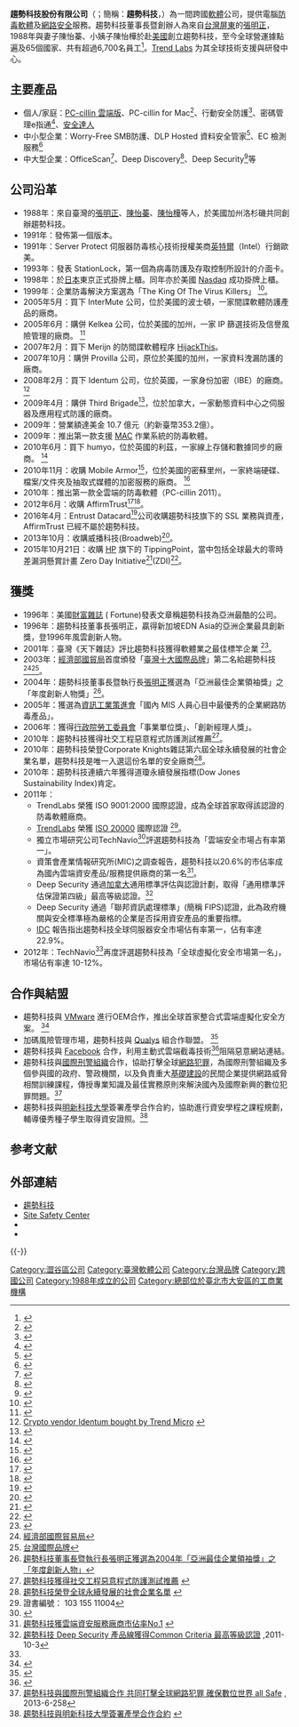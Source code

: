 {{prose|time=2015-05-11T22:37:49+00:00}}

{{Infobox company
| company_name = 趨勢科技股份有限公司
| company_name_en = Trend Micro Inc.
| company_logo = [[File:Trend-Micro-Logo.svg|250px]]
| company_type = [[股份有限公司|股份有限公司]]
| trading_name = 趨勢科技
| traded_as = {{Tyo|4704}}
| local_code_name = TW
| local_code = 23310837（台灣）
| foundation = 1988年<br>{{USA}}[[加州|加州]]
| founder = [[張明正|張明正]]、[[陳怡樺|陳怡樺]]
| key_people = [[董事長|董事長]]：張明正
| location = 總部：<br>{{JPN}}<br>[[東京都|東京都]][[澀谷區|澀谷區]]代代木2丁目1番1號<br />研發總部：<br>{{ROC-TW}}<br>[[臺北市|臺北市]][[大安區_(臺北市)|大安區]][[敦化南路|敦化南路]]二段198號11樓
| area_served = 38個國家
| industry = 資訊軟體業
| products = 電腦及網路用安全軟體
| revenue = {{increase}} [[日圓|日圓]]124,317百萬元（2015年）<ref>{{cite news |title = 2015 Financial Data |url = http://www.trendmicro.com/cloud-content/us/pdfs/finance/trend_micro_fiscal_year_2015_earnings_press_release_021516_final.pdf |publisher = Trend Micro |date = 2016-02-18 |accessdate = 2016-03-12 |archive-date = 2016-03-04 |archive-url = https://web.archive.org/web/20160304181937/http://www.trendmicro.com/cloud-content/us/pdfs/finance/trend_micro_fiscal_year_2015_earnings_press_release_021516_final.pdf |dead-url = yes }}</ref>
| capital = [[新台幣|新台幣]]212,500,000元（台灣）
| operating_income = {{decrease}} [[日圓|日圓]]30,976 百萬元（2015年）
| net_income = {{decrease}} [[日圓|日圓]]21,435 百萬元（2015年）
| subsid = TXOne Networks 睿控網安
| num_employees = {{increase}} 5,539（2016年）
| homepage = [http://www.trendmicro.com/ www.trendmicro.tw]
}}

'''趨勢科技股份有限公司'''（{{lang-en|Trend Micro Inc.}}；簡稱：'''趨勢科技'''，{{lang|en|Trend Micro}}）為一間跨國[[軟體|軟體]]公司，提供電腦[[杀毒软件|防毒軟體]]及[[網路安全|網路安全]]服務。趨勢科技董事長暨創辦人為來自[[臺灣|台灣]][[屏東縣|屏東]]的[[張明正|張明正]]，1988年與妻子陳怡蓁、小姨子陳怡樺於赴[[美国|美國]]創立趨勢科技，至今全球營運據點遍及65個國家、共有超過6,700名員工<ref>{{Cite web|title=不要太愛你的技術！趨勢科技董事長用一根「孔雀羽毛」，想給創業家什麼忠告？｜數位時代 BusinessNext|url=https://www.bnext.com.tw/article/61287/trendmicro-steve-chang|access-date=2022-03-28|work=數位時代|language=zh-Hant-TW}}</ref>。[[TrendLabs|Trend Labs]] 为其全球技術支援與研發中心。

== 主要產品 ==
* 個人/家庭：[[PC-cillin|PC-cillin 雲端版]]、PC-cillin for Mac<ref>{{Cite web |url=http://www.pccillin.com.tw/product-forMac.html |title=PC-cillin for Mac |accessdate=2013-06-25 |archive-date=2013-07-10 |archive-url=https://web.archive.org/web/20130710125455/http://www.pccillin.com.tw/product-forMac.html |dead-url=no }}</ref>、行動安全防護<ref>{{Cite web |url=http://www.pccillin.com.tw/product-tmms.html |title=行動安全防護 |accessdate=2011-12-25 |archive-date=2011-12-21 |archive-url=https://web.archive.org/web/20111221025019/http://www.pccillin.com.tw/product-tmms.html |dead-url=no }}</ref>、密碼管理e指通<ref>{{Cite web |url=http://www.pccillin.com.tw/product-DirectPass.html |title=密碼管理e指通 |accessdate=2013-06-25 |archive-date=2013-07-10 |archive-url=https://web.archive.org/web/20130710120857/http://www.pccillin.com.tw/product-DirectPass.html |dead-url=no }}</ref>、[[Dr._Safety|安全達人]]
* 中小型企業：Worry-Free SMB防護、DLP Hosted 資料安全管家<ref>{{Cite web |url=http://www.trendmicro.tw/tw/small-business/product-security/worry-free-business-security-services/index.html |title=DLP Hosted 資料安全管家 |accessdate=2013-06-25 |archive-date=2013-06-08 |archive-url=https://web.archive.org/web/20130608203406/http://www.trendmicro.tw/tw/small-business/product-security/worry-free-business-security-services/index.html |dead-url=no }}</ref>、EC 檢測服務<ref>{{Cite web |url=http://www.trendmicro.tw/tw/small-business/product-security/ec-services/index.html |title=EC 檢測服務 |accessdate=2013-06-25 |archive-date=2013-06-10 |archive-url=https://web.archive.org/web/20130610010133/http://www.trendmicro.tw/tw/small-business/product-security/ec-services/index.html |dead-url=no }}</ref>
* 中大型企業：OfficeScan<ref>{{Cite web |url=http://www.trendmicro.tw/tw/enterprise/product-security/officescan/index.html |title=OfficeScan |accessdate=2013-06-25 |archive-date=2013-06-21 |archive-url=https://web.archive.org/web/20130621010442/http://www.trendmicro.tw/tw/enterprise/product-security/officescan/index.html |dead-url=no }}</ref>、Deep Discovery<ref>{{Cite web |url=http://www.trendmicro.tw/tw/enterprise/security-risk-management/deep-discovery/index.html |title=Deep Discovery |accessdate=2013-06-25 |archive-date=2013-10-28 |archive-url=https://web.archive.org/web/20131028015857/http://www.trendmicro.tw/tw/enterprise/security-risk-management/deep-discovery/index.html |dead-url=no }}</ref>、Deep Security<ref>{{Cite web |url=https://www.trendmicro.tw/tw/enterprise/cloud-solutions/deep-security/ |title=Deep Security |accessdate=2016-08-16 |archive-date=2016-08-22 |archive-url=https://web.archive.org/web/20160822092532/http://www.trendmicro.tw/tw/enterprise/cloud-solutions/deep-security/ |dead-url=no }}</ref>等

== 公司沿革 ==
* 1988年：來自臺灣的[[張明正|張明正]]、[[陳怡蓁|陳怡蓁]]、[[陳怡樺|陳怡樺]]等人，於美國加州洛杉磯共同創辦趨勢科技。
* 1991年：發佈第一個版本。
* 1991年：Server Protect 伺服器防毒核心技術授權美商[[英特爾|英特爾]]（Intel）行銷歐美。
* 1993年：發表 StationLock，第一個為病毒防護及存取控制所設計的介面卡。
* 1998年：於[[日本|日本]]東京正式掛牌上櫃。同年亦於美國 [[Nasdaq|Nasdaq]] 成功掛牌上櫃。
* 1999年：企業防毒解決方案選為「The King Of The Virus Killers」 <ref>{{Cite web |url=http://www.infoworld.com/ |title=InfoWorld |accessdate=2011-08-28 |archive-date=2011-08-26 |archive-url=https://web.archive.org/web/20110826115404/http://www.infoworld.com/ |dead-url=no }}</ref>。
* 2005年5月：買下 InterMute 公司，位於美國的波士頓，一家間諜軟體防護產品的廠商。
* 2005年6月：購併 Kelkea 公司，位於美國的加州，一家 IP 篩選技術及信譽風險管理的廠商。 <ref>{{Cite web |url=http://www.zdnet.com.au/trend-micro-tackles-spam-with-kelkea-buy-139197082.htm |title=Trend Micro tackles spam with Kelkea buy |access-date=2012-01-15 |archive-url=https://web.archive.org/web/20120523210741/http://www.zdnet.com.au/trend-micro-tackles-spam-with-kelkea-buy-139197082.htm |archive-date=2012-05-23 |dead-url=yes }}</ref>
* 2007年2月：買下 Merijn 的防間諜軟體程序 [[HijackThis|HijackThis]]。
* 2007年10月：購併 Provilla 公司，原位於美國的加州，一家資料洩漏防護的廠商。
* 2008年2月：買下 Identum 公司，位於英國，一家身份加密（IBE）的廠商。<ref>[http://blog.richi.co.uk/2008/02/identum-bought-by-trend-micro.html Crypto vendor Identum bought by Trend Micro] {{webarchive|url=https://web.archive.org/web/20120207083953/http://blog.richi.co.uk/2008/02/identum-bought-by-trend-micro.html |date=2012-02-07 }}</ref>
* 2009年4月：購併 Third Brigade<ref>{{Cite web |url=http://us.trendmicro.com/us/partners/strategic-partners/third-brigade/ |title=Third Brigade |accessdate=2011-12-25 |archive-date=2011-12-13 |archive-url=https://web.archive.org/web/20111213155851/http://us.trendmicro.com/us/partners/strategic-partners/third-brigade/ |dead-url=no }}</ref>，位於加拿大，一家動態資料中心之伺服器及應用程式防護的廠商。
* 2009年：營業額達美金 10.7 億元（約新臺幣353.2億）。
* 2009年：推出第一款支援 [[Mac_OS_X|MAC]] 作業系統的防毒軟體。
* 2010年6月：買下 humyo，位於英國的利茲，一家線上存儲和數據同步的廠商。 <ref>{{Cite web |url=http://news.cnet.com/8301-1009_3-20007582-83.html |title=Trend Micro to buy cloud storage provider Humyo |accessdate=2012-01-15 |archive-date=2012-08-12 |archive-url=https://web.archive.org/web/20120812230010/http://news.cnet.com/8301-1009_3-20007582-83.html |dead-url=no }}</ref>
* 2010年11月：收購 Mobile Armor<ref>{{Cite web |url=http://www.mobilearmor.com/ |title=Mobile Armor |accessdate=2011-12-25 |archive-date=2012-01-02 |archive-url=https://web.archive.org/web/20120102130540/http://www.mobilearmor.com/ |dead-url=no }}</ref>，位於美國的密蘇里州，一家終端硬碟、檔案/文件夾及抽取式媒體的加密服務的廠商。 <ref>{{Cite web |url=http://us.trendmicro.com/us/partners/strategic-partners/mobile-armor/index.html |title=Mobile Armor to be acquired by Trend Micro for expanded data protection |accessdate=2012-01-15 |archive-date=2011-10-01 |archive-url=https://web.archive.org/web/20111001142835/http://us.trendmicro.com/us/partners/strategic-partners/mobile-armor/index.html |dead-url=no }}</ref>
* 2010年：推出第一款全雲端的防毒軟體（PC-cillin 2011）。
* 2012年6月：收購 AffirmTrust<ref>{{Cite web |url=http://www.affirmtrust.com/ |title=AffirmTrust |accessdate=2013-12-25 |archive-date=2014-02-23 |archive-url=https://web.archive.org/web/20140223175449/http://www.affirmtrust.com/ |dead-url=no }}</ref><ref>{{Cite web |url=http://www.bizjournals.com/boston/blog/mass-high-tech/2012/06/affirmtrust-acquired-by-billion-dollar.html |title=AffirmTrust acquired by billion-dollar Japanese company |accessdate=2013-12-25 |archive-date=2016-10-22 |archive-url=https://web.archive.org/web/20161022084619/http://www.bizjournals.com/boston/blog/mass-high-tech/2012/06/affirmtrust-acquired-by-billion-dollar.html |dead-url=no }}</ref>。
* 2016年4月：Entrust Datacard<ref>{{Cite web |url=https://www.entrustdatacard.com/ |title=Entrust Datacard |accessdate=2016-10-21 |archive-date=2016-10-22 |archive-url=https://web.archive.org/web/20161022101103/https://www.entrustdatacard.com/ |dead-url=no }}</ref>公司收購趨勢科技旗下的 SSL 業務與資產，AffirmTrust 已經不屬於趨勢科技。
* 2013年10月：收購威播科技(Broadweb)<ref>{{Cite web |url=http://www.informationsecurity.com.tw/article/article_detail.aspx?aid=7664 |title=趨勢科技併購資安防禦系統業者威播科技( Broadweb) |accessdate=2013-11-18 |archive-date=2015-06-10 |archive-url=https://web.archive.org/web/20150610230814/http://www.informationsecurity.com.tw/article/article_detail.aspx?aid=7664 |dead-url=no }}</ref>。
* 2015年10月21日：收購 [[惠普|HP]] 旗下的 TippingPoint，當中包括全球最大的零時差漏洞懸賞計畫 Zero Day Initiative<ref>{{Cite web |url=http://www.zerodayinitiative.com/ |title=Zero Day Initiative |access-date=2016-10-21 |archive-url=https://web.archive.org/web/20200723092049/https://www.zerodayinitiative.com/ |archive-date=2020-07-23 |dead-url=yes }}</ref>(ZDI)<ref>{{Cite web|url=http://blog.trendmicro.com.tw/?tag=zero-day-initiative|title=趨勢科技與TippingPoint 併購案正式完成，新一代入侵防護系統 (NGIPS) 與 Zero Day Initiative 零時差漏洞懸賞計畫加入陣容|accessdate=2016-10-21|work=資安趨勢|language=zh-tw|archive-date=2016-10-22|archive-url=https://web.archive.org/web/20161022083317/http://blog.trendmicro.com.tw/?tag=zero-day-initiative|dead-url=yes}}</ref>。

== 獲獎 ==
* 1996年：美國[[財富雜誌|財富雜誌]] ( Fortune)發表文章稱趨勢科技為亞洲最酷的公司。
* 1996年：趨勢科技董事長張明正，贏得新加坡EDN Asia的亞洲企業最具創新獎，登1996年風雲創新人物。
* 2001年：臺灣《天下雜誌》評比趨勢科技獲得軟體業之最佳標竿企業 <ref>{{Cite web |url=http://www.cw.com.tw/ |title=《天下雜誌》 |accessdate=2012-01-15 |archive-date=2012-01-14 |archive-url=https://web.archive.org/web/20120114195547/http://www.cw.com.tw/ |dead-url=no }}</ref>。
* 2003年：[[中華民國經濟部|經濟部]][[經濟部國際貿易局|國貿局]]首度頒發「[[台灣國際品牌|臺灣十大國際品牌]]」第二名給趨勢科技 <ref>[[經濟部國際貿易局|經濟部國際貿易局]]</ref><ref>[[台灣國際品牌|台灣國際品牌]]</ref>。
* 2004年：趨勢科技董事長暨執行長[[張明正|張明正]]獲選為「亞洲最佳企業領袖獎」之「年度創新人物獎」<ref>[https://imperia.trendmicro-europe.com/tw/about/news/pr/article/20070906040116.htm 趨勢科技董事長暨執行長張明正獲選為2004年「亞洲最佳企業領袖獎」之「年度創新人物」]{{dead link|date=2018年4月 |bot=InternetArchiveBot |fix-attempted=yes }}</ref>。
* 2005年：獲選為[[資訊工業策進會|資訊工業策進會]]「國內 MIS 人員心目中最優秀的企業網路防毒產品」。
* 2006年：獲得[[行政院勞工委員會|行政院勞工委員會]]「事業單位獎」、「創新經理人獎」。
* 2010年：趨勢科技獲得社交工程惡意程式防護測試推薦<ref>[http://news.networkmagazine.com.tw/classification/security/2010/07/12/20162/ 趨勢科技獲得社交工程惡意程式防護測試推薦] {{webarchive|url=https://web.archive.org/web/20150501043354/http://news.networkmagazine.com.tw/classification/security/2010/07/12/20162/ |date=2015-05-01 }}</ref>。
* 2010年：趨勢科技榮登Corporate Knights雜誌第六屆全球永續發展的社會企業名單，趨勢科技是唯一入選這份名單的安全廠商<ref>[http://news.networkmagazine.com.tw/classification/trends/2010/02/10/17631/ 趨勢科技榮登全球永續發展的社會企業名單] {{webarchive|url=https://web.archive.org/web/20130928165153/http://news.networkmagazine.com.tw/classification/trends/2010/02/10/17631/ |date=2013-09-28 }}</ref>。
* 2010年：趨勢科技連續六年獲得道瓊永續發展指標(Dow Jones Sustainability Index)肯定。
* 2011年：
**TrendLabs 榮獲 ISO 9001:2000 國際認證，成為全球首家取得該認證的防毒軟體廠商。
**[[TrendLabs|TrendLabs]] 榮獲 [[ISO_20000|ISO 20000]] 國際認證 <ref>證書編號： 103 155 11004</ref>。
**獨立市場研究公司TechNavio<ref name="#1">{{Cite web |url=http://www.technavio.com/ |title=TechNavio |accessdate=2013-07-07 |archive-date=2013-05-31 |archive-url=https://web.archive.org/web/20130531232203/http://www.technavio.com/ |dead-url=no }}</ref>評選趨勢科技為「雲端安全市場占有率第一」。
**資策會產業情報研究所(MIC)之調查報告，趨勢科技以20.6%的市佔率成為國內雲端資安產品/服務提供廠商的第一名<ref>[http://news.networkmagazine.com.tw/classification/security/2011/05/09/24145/ 趨勢科技獲雲端資安服務廠商市佔率No.1] {{webarchive|url=https://web.archive.org/web/20150501044624/http://news.networkmagazine.com.tw/classification/security/2011/05/09/24145/ |date=2015-05-01 }}</ref>。
**Deep Security 通過[[加拿大|加拿大]]通用標準評估與認證計劃，取得「通用標準評估保證第四級」最高等級認證。<ref>[http://www.trendmicro.tw/tw/about-us/newsroom/releases/articles/20121030034004.html 趨勢科技 Deep Security 產品線獲得Common Criteria 最高等級認證] {{Wayback|url=http://www.trendmicro.tw/tw/about-us/newsroom/releases/articles/20121030034004.html |date=20160304094812 }},2011-10-3</ref>
**Deep Security 通過「聯邦資訊處理標準」(簡稱 FIPS)認證，此為政府機關與安全標準極為嚴格的企業是否採用資安產品的重要指標。
**[[IDC|IDC]] 報告指出趨勢科技全球伺服器安全市場佔有率第一，佔有率達 22.9%。
* 2012年：TechNavio<ref name="#1"/>再度評選趨勢科技為「全球虛擬化安全市場第一名」，市場佔有率達 10-12%。

== 合作與結盟 ==
* 趨勢科技與 [[VMware|VMware]] 進行OEM合作，推出全球首家整合式雲端虛擬化安全方案。 <ref>{{Cite web |url=http://www.runpc.com.tw/industrial_info.aspx?id=1004544 |title=趨勢科技 VMware vShield Endpoint |accessdate=2011-12-25 |archive-date=2016-03-04 |archive-url=https://web.archive.org/web/20160304093558/http://www.runpc.com.tw/industrial_info.aspx?id=1004544 |dead-url=no }}</ref>
* 加碼風險管理市場，趨勢科技與 [[Qualys|Qualys]] 組合作聯盟。 <ref>{{Cite web |url=http://www.digitimes.com.tw/tw/dt/n/shwnws.asp?id=0000172820_P959QJ2919MQJS1B9PE97&tid=NDMx&dt=t |title=加碼風險管理市場　趨勢科技與Qualys組合作聯盟 |accessdate=2011-12-25 |archive-date=2016-03-05 |archive-url=https://web.archive.org/web/20160305054505/http://www.digitimes.com.tw/tw/dt/n/shwnws.asp?id=0000172820_P959QJ2919MQJS1B9PE97&tid=NDMx&dt=t |dead-url=no }}</ref>
* 趨勢科技與 [[Facebook|Facebook]] 合作，利用主動式雲端截毒技術<ref>{{Cite web |url=http://www.trendmicro.com.tw/spn/index.asp |title=主動式雲端截毒技術 |accessdate=2012-01-13 |archive-date=2012-01-19 |archive-url=https://web.archive.org/web/20120119054223/http://www.trendmicro.com.tw/spn/index.asp |dead-url=no }}</ref>阻隔惡意網站連結。
* 趨勢科技與[[國際刑警組織|國際刑警組織]]合作，協助打擊全球[[網路犯罪|網路犯罪]]，為國際刑警組織及多個參與國的政府、警政機關，以及負責重大[[基礎建設|基礎建設]]的民間企業提供網路威脅相關訓練課程，傳授專業知識及最佳實務原則來解決國內及國際新興的數位犯罪問題。<ref>[http://blog.trendmicro.com.tw/?p=5561 趨勢科技與國際刑警組織合作 共同打擊全球網路犯罪 確保數位世界 all Safe] {{Wayback|url=http://blog.trendmicro.com.tw/?p=5561 |date=20130708011833 }}, 2013-6-258</ref>
* 趨勢科技與[[明新科技大學|明新科技大學]]簽署產學合作合約，協助進行資安學程之課程規劃，輔導優秀種子學生取得資安證照。<ref>[http://news.networkmagazine.com.tw/classification/trends/2010/01/15/17104/ 趨勢科技與明新科技大學簽署產學合作合約] {{webarchive|url=https://web.archive.org/web/20150501051356/http://news.networkmagazine.com.tw/classification/trends/2010/01/15/17104/ |date=2015-05-01 }}</ref>

== 参考文献 ==
{{Reflist|30em}}

== 外部連結 ==
* [http://trendmicro.com 趨勢科技] {{Wayback|url=http://trendmicro.com/ |date=20130807023445 }}
* [http://global.sitesafety.trendmicro.com/index.php Site Safety Center] {{Wayback|url=http://global.sitesafety.trendmicro.com/index.php |date=20110924014459 }}
* {{facebook|trendmicrotaiwan}}
* {{youtube|user=TrendMicroTW}}

{{-}}
{{日經平均指數}}
{{杀毒软件}}
[[Category:澀谷區公司|Category:澀谷區公司]]
[[Category:臺灣軟體公司|Category:臺灣軟體公司]]
[[Category:台灣品牌|Category:台灣品牌]]
[[Category:跨國公司|Category:跨國公司]]
[[Category:1988年成立的公司|Category:1988年成立的公司]]
[[Category:總部位於臺北市大安區的工商業機構|Category:總部位於臺北市大安區的工商業機構]]